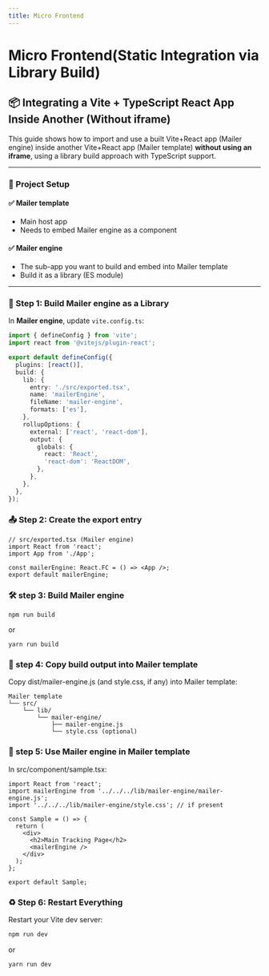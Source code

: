 ```yaml
---
title: Micro Frontend
---
```


# Micro Frontend(Static Integration via Library Build)

## 📦 Integrating a Vite + TypeScript React App Inside Another (Without iframe)

This guide shows how to import and use a built Vite+React app (Mailer engine) inside another Vite+React app (Mailer template) **without using an iframe**, using a library build approach with TypeScript support.

---

### 📁 Project Setup

#### ✅ Mailer template

- Main host app  
- Needs to embed Mailer engine as a component

#### ✅ Mailer engine

- The sub-app you want to build and embed into Mailer template  
- Build it as a library (ES module)

---

### 🧱 Step 1: Build Mailer engine as a Library

In **Mailer engine**, update `vite.config.ts`:

```ts
import { defineConfig } from 'vite';
import react from '@vitejs/plugin-react';

export default defineConfig({
  plugins: [react()],
  build: {
    lib: {
      entry: './src/exported.tsx',
      name: 'mailerEngine',
      fileName: 'mailer-engine',
      formats: ['es'],
    },
    rollupOptions: {
      external: ['react', 'react-dom'],
      output: {
        globals: {
          react: 'React',
          'react-dom': 'ReactDOM',
        },
      },
    },
  },
});
```

### 📤 Step 2: Create the export entry

```tsx
// src/exported.tsx (Mailer engine)
import React from 'react';
import App from './App';

const mailerEngine: React.FC = () => <App />;
export default mailerEngine;
```

### 🛠️ step 3: Build Mailer engine

```tsx
npm run build
```
or
```tsx
yarn run build
```

### 📂 step 4: Copy build output into Mailer template

Copy dist/mailer-engine.js (and style.css, if any) into Mailer template:

```
Mailer template
└── src/
    └── lib/
        └── mailer-engine/
            ├── mailer-engine.js
            └── style.css (optional)
```

### 🧩 step 5: Use Mailer engine in Mailer template

In src/component/sample.tsx:

```tsx
import React from 'react';
import mailerEngine from '../../../lib/mailer-engine/mailer-engine.js';
import '../../../lib/mailer-engine/style.css'; // if present

const Sample = () => {
  return (
    <div>
      <h2>Main Tracking Page</h2>
      <mailerEngine />
    </div>
  );
};

export default Sample;
```

### ♻️ Step 6: Restart Everything

Restart your Vite dev server:

```bash
npm run dev
```
or
```bash
yarn run dev
```